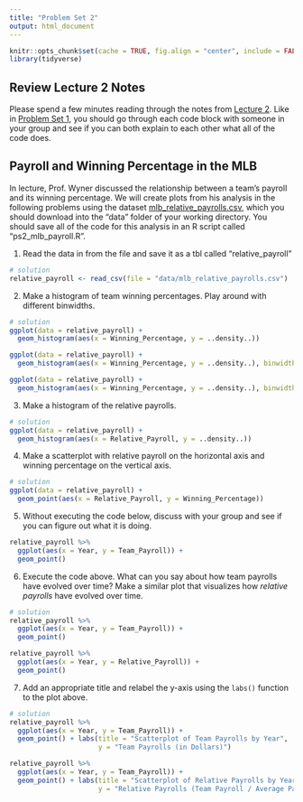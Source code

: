 ```yaml
---
title: "Problem Set 2"
output: html_document
---
```


```r
knitr::opts_chunk$set(cache = TRUE, fig.align = "center", include = FALSE) # set include = TRUE to see solutions in knitted RMarkdown
library(tidyverse)
```

## Review Lecture 2 Notes

Please spend a few minutes reading through the notes from [Lecture 2](tc_lecture2.html).  Like in [Problem Set 1](tc_ps1.html), you should go through each code block with someone in your group and see if you can both explain to each other what all of the code does.

## Payroll and Winning Percentage in the MLB

In lecture, Prof. Wyner discussed the relationship between a team's payroll and its winning percentage. We will create plots from his analysis in the following problems using the dataset [mlb_relative_payrolls.csv](data/mlb_relative_payrolls.csv), which you should download into the "data" folder of your working directory. You should save all of the code for this analysis in an R script called "ps2_mlb_payroll.R".

1. Read the data in from the file and save it as a tbl called "relative_payroll"

```r
# solution
relative_payroll <- read_csv(file = "data/mlb_relative_payrolls.csv")
```

2. Make a histogram of team winning percentages. Play around with different binwidths. 
```r
# solution
ggplot(data = relative_payroll) +
  geom_histogram(aes(x = Winning_Percentage, y = ..density..))

ggplot(data = relative_payroll) +
  geom_histogram(aes(x = Winning_Percentage, y = ..density..), binwidth = 0.05)

ggplot(data = relative_payroll) +
  geom_histogram(aes(x = Winning_Percentage, y = ..density..), binwidth = 0.01)
```

3. Make a histogram of the relative payrolls.
```r
# solution
ggplot(data = relative_payroll) +
  geom_histogram(aes(x = Relative_Payroll, y = ..density..))
```

4. Make a scatterplot with relative payroll on the horizontal axis and winning percentage on the vertical axis. 

```r
# solution
ggplot(data = relative_payroll) +
  geom_point(aes(x = Relative_Payroll, y = Winning_Percentage))
```

5. Without executing the code below, discuss with your group and see if you can figure out what it is doing.

```r
relative_payroll %>%
  ggplot(aes(x = Year, y = Team_Payroll)) +
  geom_point()
```

6. Execute the code above. What can you say about how team payrolls have evolved over time? Make a similar plot that visualizes how *relative payrolls* have evolved over time.

```r
# solution
relative_payroll %>%
  ggplot(aes(x = Year, y = Team_Payroll)) +
  geom_point()

relative_payroll %>%
  ggplot(aes(x = Year, y = Relative_Payroll)) +
  geom_point()
```

7. Add an appropriate title and relabel the y-axis using the `labs()` function to the plot above.

```r
# solution
relative_payroll %>%
  ggplot(aes(x = Year, y = Team_Payroll)) +
  geom_point() + labs(title = "Scatterplot of Team Payrolls by Year",
                      y = "Team Payrolls (in Dollars)")

relative_payroll %>%
  ggplot(aes(x = Year, y = Team_Payroll)) +
  geom_point() + labs(title = "Scatterplot of Relative Payrolls by Year",
                      y = "Relative Payrolls (Team Payroll / Average Payroll)")
```